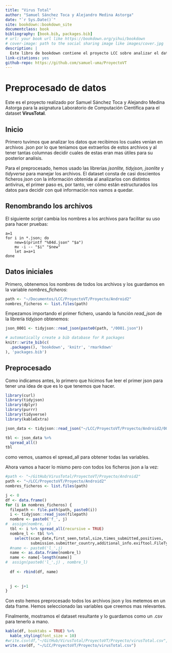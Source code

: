 ```yaml
--- 
title: "Virus Total"
author: "Samuel Sánchez Toca y Alejandro Medina Astorga"
date: "`r Sys.Date()`"
site: bookdown::bookdown_site
documentclass: book
bibliography: [book.bib, packages.bib]
# url: your book url like https://bookdown.org/yihui/bookdown
# cover-image: path to the social sharing image like images/cover.jpg
description: |
  Este libro de bookdown contiene el proyecto LCC sobre analizar el dataset de VirusTotal.
link-citations: yes
github-repo: https://github.com/samuel-uma/ProyectoVT
---
```


# Preprocesado de datos

Este es el proyecto realizado por Samuel Sánchez Toca y Alejandro Medina Astorga para la asignatura Laboratorio de Computación Científica para el dataset **VirusTotal**.

## Inicio 

Primero tuvimos que analizar los datos que recibimos los cuales venian en archivos .json por lo que teniamos que extraerlos de estos archivos y al tener tantas columnas decidir cuales de estas eran mas útiles para su posterior analisis.

Para el preprocesado, hemos usado las librerías *jsonlite, tidyjson, jsonlite* y *tidyverse* para manejar los archivos. El dataset consta de casi doscientos ficheros *json* con la información obtenida al analizarlos con distintos antivirus, el primer paso es, por tanto, ver cómo están estructurados los datos para decidir con qué información nos vamos a quedar.

## Renombrando los archivos

El siguiente *script* cambia los nombres a los archivos para facilitar su uso para hacer pruebas:

```
a=1
for i in *.json; do
	new=$(printf "%04d.json" "$a")
	mv -i -- "$i" "$new"
	let a=a+1
done

```

## Datos iniciales

Primero, obtenemos los nombres de todos los archivos y los guardamos en la variable *nombres_ficheros*:

```r
path <- "~/Documentos/LCC/ProyectoVT/Proyecto/Android2"
nombres_ficheros <- list.files(path)
```


Empezamos importando el primer fichero, usando la función *read_json* de la librería *tidyjson* obtenemos:
```r

json_0001 <- tidyjson::read_json(paste0(path, "/0001.json"))

```

```r
# automatically create a bib database for R packages
knitr::write_bib(c(
  .packages(), 'bookdown', 'knitr', 'rmarkdown'
), 'packages.bib')
```

## Preprocesado

Como indicamos antes, lo primero que hicimos fue leer el primer json para tener una idea de que es lo que tenemos
que hacer.
```r
library(curl)
library(tidyjson)
library(dplyr)
library(purrr)
library(tidyverse)
library(kableExtra)

json_data <- tidyjson::read_json("~/LCC/ProyectoVT/Proyecto/Android2/0001.json")

tbl <- json_data %>%
  spread_all()
tbl
```
como vemos, usamos el spread_all para obtener todas las variables.

Ahora vamos a hacer lo mismo pero con todos los ficheros json a la vez:

```r
#path <- "~/GitHub/VirusTotal/ProyectoVT/Proyecto/Android2"
path <- "~/LCC/ProyectoVT/Proyecto/Android2"
nombres_ficheros <- list.files(path)

j <- 0
df <- data.frame()
for (i in nombres_ficheros) {
  filepath <- file.path(path, paste0(i))
  i <- tidyjson::read_json(filepath)
  nombre <- paste0('f_', j)
#  assign(nombre, i)
  tbl <- i %>% spread_all(recursive = TRUE)
  nombre_l <- tbl %>%
    select(scan_date,first_seen,total,size,times_submitted,positives,
           submission.submitter_country,additional_info.exiftool.FileType)
  #name <- paste0('l_',j) 
  name <- as.data.frame(nombre_l)
  name <- name[-length(name)]
#  assign(paste0('l_',j) , nombre_l)
  
  df <- rbind(df, name)
  
  
  j <- j+1
}

```
Con esto hemos preprocesado todos los archivos json y los metemos en un data frame. Hemos seleccionado
las variables que creemos mas relevantes.

Finalmente, mostramos el dataset resultante y lo guardamos como un .csv para tenerlo a mano.
```r

kable(df, booktabs = TRUE) %>%
  kable_styling(font_size = 10)
#write.csv(df,"~/GitHub/VirusTotal/ProyectoVT/Proyecto/virusTotal.csv", row.names = FALSE)## Importar dataset
write.csv(df, "~/LCC/ProyectoVT/Proyecto/virusTotal.csv")
```

